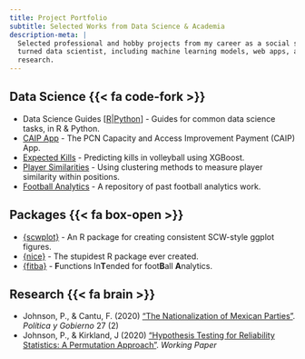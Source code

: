 ```yaml
---
title: Project Portfolio
subtitle: Selected Works from Data Science & Academia
description-meta: |
  Selected professional and hobby projects from my career as a social scientist 
  turned data scientist, including machine learning models, web apps, and academic 
  research.
---
```


## Data Science  {{< fa code-fork >}}

- Data Science Guides [[R](https://r-data-science-guides.netlify.app/)|[Python](https://python-data-science-guides.netlify.app/)] - Guides for common data science tasks, in R & Python.
- [CAIP App](https://rconnect-public.scwcsu.nhs.uk/caip/) - The PCN Capacity and Access Improvement Payment (CAIP) App.
- [Expected Kills](https://github.com/Paulj1989/expected-kills) - Predicting kills in volleyball using XGBoost.
- [Player Similarities](https://github.com/Paulj1989/player-similarities) - Using clustering methods to measure player similarity within positions.
- [Football Analytics](https://github.com/Paulj1989/football-analytics) - A repository of past football analytics work.

## Packages {{< fa box-open >}}

- [{scwplot}](https://nhs-south-central-and-west.github.io/scwplot/) - An R package for creating consistent SCW-style ggplot figures.
- [{nice}](https://paulj1989.github.io/nice/) - The stupidest R package ever created.
- [{fitba}](https://paulj1989.github.io/fitba/) - **F**unctions In**T**ended for foot**B**all **A**nalytics.

## Research  {{< fa brain >}}

- Johnson, P., & Cantu, F. (2020) ["The Nationalization of Mexican Parties"](https://www.dropbox.com/s/hziiab4k4u8im6p/Johnson%20%26%20Cantu%20%282020%29%20-%20The%20Nationalization%20of%20Mexican%20Parties.pdf?dl=0). _Política y Gobierno_ 27 (2)
- Johnson, P., & Kirkland, J (2020) ["Hypothesis Testing for Reliability Statistics: A Permutation Approach"](https://www.dropbox.com/s/d7eqv5hxl2ycne6/Johnson%20%26%20Kirkland%20-%20Hypothesis%20Testing%20for%20Reliability%20Statistics.pdf?dl=0). _Working Paper_